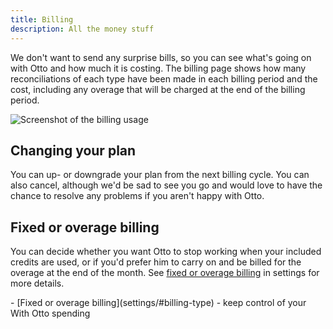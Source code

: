 ```yaml
---
title: Billing
description: All the money stuff
---
```



We don't want to send any surprise bills, so you can see what's going on with Otto and how much it is costing. The billing page shows how many reconciliations of each type have been made in each billing period and the cost, including any overage that will be charged at the end of the billing period.

<Image src={usageImage} alt="Screenshot of the billing usage" />

## Changing your plan
You can up- or downgrade your plan from the next billing cycle. You can also cancel, although we'd be sad to see you go and would love to have the chance to resolve any problems if you aren't happy with Otto.

## Fixed or overage billing
You can decide whether you want Otto to stop working when your included credits are used, or if you'd prefer him to carry on and be billed for the overage at the end of the month. See [fixed or overage billing](settings/#billing-type) in settings for more details.

<Aside type="tip" title="Related pages">
 - [Fixed or overage billing](settings/#billing-type) - keep control of your With Otto spending
</Aside>
